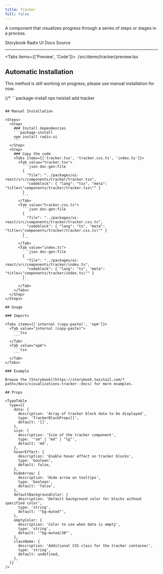 ```yaml
---
title: Tracker
full: false
---
```


A component that visualizes progress through a series of steps or stages in a process.

<Badges>
  <BadgeLink href="https://storybook.twistail.com/?path=/docs/visualizations-tracker--docs" external>
    Storybook
  </BadgeLink>
  <BadgeLink href="https://www.radix-ui.com/primitives/docs/utilities/slot" external>
    Radix UI Docs
  </BadgeLink>
  <BadgeLink href="https://github.com/riipandi/twistail/tree/main/packages/ui-react/src/components/tracker" external>
    Source
  </BadgeLink>
</Badges>

---


<Tabs items={['Preview', 'Code']}>
  <Tab value="Preview" className="rounded-b-xl flex min-h-44 flex-wrap items-center justify-center gap-4 py-20 not-prose">
    <Demo />
  </Tab>
  <Tab value="Code">
    <include cwd lang="tsx">./src/demo/tracker/preview.tsx</include>
  </Tab>
</Tabs>

## Automatic Installation

<Callout type='warn'>
  This method is still working on progress, please use manual installation for now.
</Callout>

{/* ```package-install
npx twistail add tracker
``` */}

## Manual Installation

<Steps>
  <Step>
    ### Install dependencies
    ```package-install
    npm install radix-ui
    ```
  </Step>
  <Step>
    ### Copy the code
    <Tabs items={['tracker.tsx', 'tracker.css.ts', 'index.ts']}>
      <Tab value="tracker.tsx">
        ```json doc-gen:file
        {
          "file": "../packages/ui-react/src/components/tracker/tracker.tsx",
          "codeblock": { "lang": "tsx", "meta": "title=\"components/tracker/tracker.tsx\"" }
        }
        ```
      </Tab>
      <Tab value="tracker.css.ts">
        ```json doc-gen:file
        {
          "file": "../packages/ui-react/src/components/tracker/tracker.css.ts",
          "codeblock": { "lang": "ts", "meta": "title=\"components/tracker/tracker.css.ts\"" }
        }
        ```
      </Tab>
      <Tab value="index.ts">
        ```json doc-gen:file
        {
          "file": "../packages/ui-react/src/components/tracker/index.ts",
          "codeblock": { "lang": "ts", "meta": "title=\"components/tracker/index.ts\"" }
        }
        ```
      </Tab>
    </Tabs>
  </Step>
</Steps>

## Usage

### Imports

<Tabs items={['internal (copy-paste)', 'npm']}>
  <Tab value="internal (copy-paste)">
    ```tsx
    ```
  </Tab>
  <Tab value="npm">
    ```tsx
    ```
  </Tab>
</Tabs>

### Example

Browse the [Storybook](https://storybook.twistail.com/?path=/docs/visualizations-tracker--docs) for more examples.

## Props

<TypeTable
  type={{
    data: {
      description: 'Array of tracker block data to be displayed',
      type: 'TrackerBlockProps[]',
      default: '[]',
    },
    size: {
      description: 'Size of the tracker component',
      type: '"sm" | "md" | "lg"',
      default: 'md',
    },
    hoverEffect: {
      description: 'Enable hover effect on tracker blocks',
      type: 'boolean',
      default: false,
    },
    hideArrow: {
      description: 'Hide arrow on tooltips',
      type: 'boolean',
      default: 'false',
    },
    defaultBackgroundColor: {
      description: 'Default background color for blocks without specified color',
      type: 'string',
      default: '"bg-muted"',
    },
    emptyColor: {
      description: 'Color to use when data is empty',
      type: 'string',
      default: '"bg-muted/30"',
    },
    className: {
      description: 'Additional CSS class for the tracker container',
      type: 'string',
      default: undefined,
    },
  }}
/>
